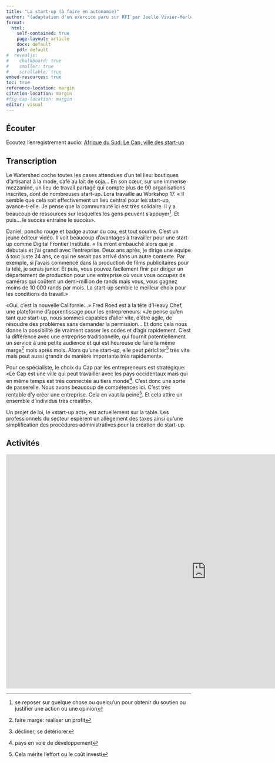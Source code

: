 ```yaml
---
title: "La start-up (à faire en autonomie)"
author: "(adaptation d'un exercice paru sur RFI par Joëlle Vivier-Merle)"
format: 
  html: 
    self-contained: true
    page-layout: article
    docx: default
    pdf: default
#  revealjs: 
#    chalkboard: true
#    smaller: true
#    scrollable: true
embed-resources: true
toc: true
reference-location: margin
citation-location: margin
#fig-cap-location: margin
editor: visual
---
```


## Écouter

Écoutez l'enregistrement audio: [Afrique du Sud: Le Cap, ville des start-up](https://www.rfi.fr/fr/podcasts/afrique-%C3%A9conomie/20220216-afrique-du-sud-le-cap-ville-des-start-up)

## Transcription

Le Watershed coche toutes les cases attendues d'un tel lieu: boutiques d'artisanat à la mode, café au lait de soja… En son cœur, sur une immense mezzanine, un lieu de travail partagé qui compte plus de 90 organisations inscrites, dont de nombreuses start-up. Lora travaille au Workshop 17. « Il semble que cela soit effectivement un lieu central pour les start-up, avance-t-elle. Je pense que la communauté ici est très solidaire. Il y a beaucoup de ressources sur lesquelles les gens peuvent s'appuyer[^10-la-start-up-autonomie-1]. Et puis… le succès entraîne le succès».

[^10-la-start-up-autonomie-1]: se reposer sur quelque chose ou quelqu'un pour obtenir du soutien ou justifier une action ou une opinion

Daniel, poncho rouge et badge autour du cou, est tout sourire. C'est un jeune éditeur vidéo. Il voit beaucoup d'avantages à travailler pour une start-up comme Digital Frontier Institute. « Ils m'ont embauché alors que je débutais et j'ai grandi avec l'entreprise. Deux ans après, je dirige une équipe à tout juste 24 ans, ce qui ne serait pas arrivé dans un autre contexte. Par exemple, si j'avais commencé dans la production de films publicitaires pour la télé, je serais junior. Et puis, vous pouvez facilement finir par diriger un département de production pour une entreprise où vous vous occupez de caméras qui coûtent un demi-million de rands mais vous, vous gagnez moins de 10 000 rands par mois. La start-up semble le meilleur choix pour les conditions de travail.»

«Oui, c'est la nouvelle Californie…» Fred Roed est à la tête d'Heavy Chef, une plateforme d'apprentissage pour les entrepreneurs: «Je pense qu'en tant que start-up, nous sommes capables d'aller vite, d'être agile, de résoudre des problèmes sans demander la permission… Et donc cela nous donne la possibilité de vraiment casser les codes et d'agir rapidement. C'est la différence avec une entreprise traditionnelle, qui fournit potentiellement un service à une petite audience et qui est heureuse de faire la même marge[^10-la-start-up-autonomie-2] mois après mois. Alors qu'une start-up, elle peut péricliter[^10-la-start-up-autonomie-3] très vite mais peut aussi grandir de manière importante très rapidement».

[^10-la-start-up-autonomie-2]: faire marge: réaliser un profit

[^10-la-start-up-autonomie-3]: décliner, se détériorer

Pour ce spécialiste, le choix du Cap par les entrepreneurs est stratégique: «Le Cap est une ville qui peut travailler avec les pays occidentaux mais qui en même temps est très connectée au tiers monde[^10-la-start-up-autonomie-4]. C'est donc une sorte de passerelle. Nous avons beaucoup de compétences ici. C'est très rentable d'y créer une entreprise. Cela en vaut la peine[^10-la-start-up-autonomie-5]. Et cela attire un ensemble d'individus très créatifs».

[^10-la-start-up-autonomie-4]: pays en voie de développement

[^10-la-start-up-autonomie-5]: Cela mérite l'effort ou le coût investi

Un projet de loi, le «start-up act», est actuellement sur la table. Les professionnels du secteur espèrent un allègement des taxes ainsi qu'une simplification des procédures administratives pour la création de start-up.

## Activités

<!-- https://fle-rfi.h5p.com/content/1291846294935732207/embed  -->

<iframe src="https://fle-rfi.h5p.com/content/1291846294935732207/embed" aria-label="L&#39;entreprise, c&#39;est quoi?" width="1088" height="637" frameborder="0" allowfullscreen="allowfullscreen" allow="autoplay *; geolocation *; microphone *; camera *; midi *; encrypted-media *">

</iframe>

```{=html}
<script src="https://virginia.h5p.com/js/h5p-resizer.js" charset="UTF-8"></script>
```
